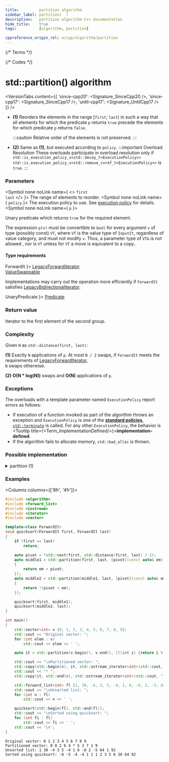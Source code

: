 ```yaml
---
title:         partition algorithm
sidebar_label: partition(  )
description:   partition algorithm C++ documentation
hide_title:    true
tags:          [algorithm, partition]

cppreference_origin_rel: w/cpp/algorithm/partition
---
```



{/* Terms */}


{/* Codes */}


# std::partition() algorithm

<VersionTabs content={{
  'since-cpp20': <Signature_SinceCpp20 />,
  'since-cpp17': <Signature_SinceCpp17 />,
  'until-cpp17': <Signature_UntilCpp17 />
}} />

- **(1)** Reorders the elements in the range [`first`; `last`) in such a way that all elements for which the predicate `p` returns `true` precede the elements for which predicate `p` returns `false`.

  :::caution
  Relative order of the elements is not preserved.
  :::

- **(2)** Same as **(1)**, but executed according to `policy`.
	:::important Overload Resolution
	These overloads participate in overload resolution only if
	<Until v='cpp20'> <code>std::is_execution_policy_v&lt;std::decay_t&lt;ExecutionPolicy&gt;&gt;</code> </Until> <Since v='cpp20'> <code>std::is_execution_policy_v&lt;std::remove_cvref_t&lt;ExecutionPolicy&gt;&gt;</code> </Since> is <code>true</code>.
	:::

### Parameters

<SymbolTable>

  <Symbol none noLink name={ <> <code>first</code> <br/> <code>last</code> </> }>
    The range of elements to reorder.
  </Symbol>
  <Symbol none noLink name={ <code>policy</code> }>
    The execution policy to use. See <a href="#">execution policy</a> for details.
  </Symbol>
  <Symbol none noLink name={ <code>p</code> }>

Unary predicate which returns `true` for the required element.

The expression `p(v)` must be convertible to `bool` for every argument `v` of type (possibly const) `VT`, where `VT` is the value type of `InputIt`, regardless of value category, and must not modify `v`. Thus, a parameter type of `VT&` is not allowed <Since v='cpp11'>, nor is <code>VT</code> unless for <code>VT</code> a move is equivalent to a copy.</Since>.


  </Symbol>

</SymbolTable>

#### Type requirements

<SymbolTable>
  <Symbol none noLink name={ <code>ForwardIt</code> }>
    <a href="/docs/named_req/LegacyForwardIterator">LegacyForwardIterator</a> <br/>
    <a href="/docs/named_req/ValueSwappable">ValueSwappable</a>
  </Symbol>
</SymbolTable>

Implementations may carry out the operation more efficiently if `ForwardIt` satisfies [LegacyBidirectionalIterator](/docs/named_req/LegacyBidirectionalIterator).

<SymbolTable>
  <Symbol none noLink name={ <code>UnaryPredicate</code> }>
    <a href="/docs/named_req/Predicate">Predicate</a>
  </Symbol>
</SymbolTable>

### Return value

Iterator to the first element of the second group.

### Complexity

Given `N` as `std::distance(first, last)`:

**(1)** Exactly `N` applications of `p`. 
  At most `N / 2` swaps, if `ForwardIt` meets the requirements of [LegacyForwardIterator](/docs/named_req/LegacyForwardIterator),  
  `N` swaps otherwise.

**(2)** **O(N \* log(N))** swaps and **O(N)** applications of `p`.

### Exceptions

The overloads with a template parameter named `ExecutionPolicy` report errors as follows:
- If execution of a function invoked as part of the algorithm throws an exception and `ExecutionPolicy` is one of the [**standard policies**](#), [`std::terminate`](#) is called.
	For any other `ExecutionPolicy`, the behavior is <Tooltip title={<Term_ImplementationDefined/>}>**implementation-defined**</Tooltip>.
- If the algorithm fails to allocate memory, `std::bad_alloc` is thrown.

### Possible implementation

<details>
<summary>partition (1)</summary>

```cpp
template<class ForwardIt, class UnaryPredicate>
ForwardIt partition(ForwardIt first, ForwardIt last, UnaryPredicate p)
{
    first = std::find_if_not(first, last, p);
    if (first == last)
        return first;

    for (auto i = std::next(first); i != last; ++i)
        if (p(*i))
        {
            std::iter_swap(i, first);
            ++first;
        }

    return first;
}
```

</details>

### Examples

<Columns columns={['8fr', '4fr']}>
<div>

```cpp title='Main.cpp' showLineNumbers
#include <algorithm>
#include <forward_list>
#include <iostream>
#include <iterator>
#include <vector>

template<class ForwardIt>
void quicksort(ForwardIt first, ForwardIt last)
{
    if (first == last)
        return;

    auto pivot = *std::next(first, std::distance(first, last) / 2);
    auto middle1 = std::partition(first, last, [pivot](const auto& em)
    {
        return em < pivot;
    });
    auto middle2 = std::partition(middle1, last, [pivot](const auto& em)
    {
        return !(pivot < em);
    });

    quicksort(first, middle1);
    quicksort(middle2, last);
}

int main()
{
    std::vector<int> v {0, 1, 2, 3, 4, 5, 6, 7, 8, 9};
    std::cout << "Original vector: ";
    for (int elem : v)
        std::cout << elem << ' ';

    auto it = std::partition(v.begin(), v.end(), [](int i) {return i % 2 == 0;});

    std::cout << "\nPartitioned vector: ";
    std::copy(std::begin(v), it, std::ostream_iterator<int>(std::cout, " "));
    std::cout << "* ";
    std::copy(it, std::end(v), std::ostream_iterator<int>(std::cout, " "));

    std::forward_list<int> fl {1, 30, -4, 3, 5, -4, 1, 6, -8, 2, -5, 64, 1, 92};
    std::cout << "\nUnsorted list: ";
    for (int n : fl)
        std::cout << n << ' ';

    quicksort(std::begin(fl), std::end(fl));
    std::cout << "\nSorted using quicksort: ";
    for (int fi : fl)
        std::cout << fi << ' ';
    std::cout << '\n';
}
```

</div>
<div>

```plaintext title="Output"
Original vector: 0 1 2 3 4 5 6 7 8 9 
Partitioned vector: 0 8 2 6 4 * 5 3 7 1 9 
Unsorted list: 1 30 -4 3 5 -4 1 6 -8 2 -5 64 1 92 
Sorted using quicksort: -8 -5 -4 -4 1 1 1 2 3 5 6 30 64 92
```

</div>
</Columns>
